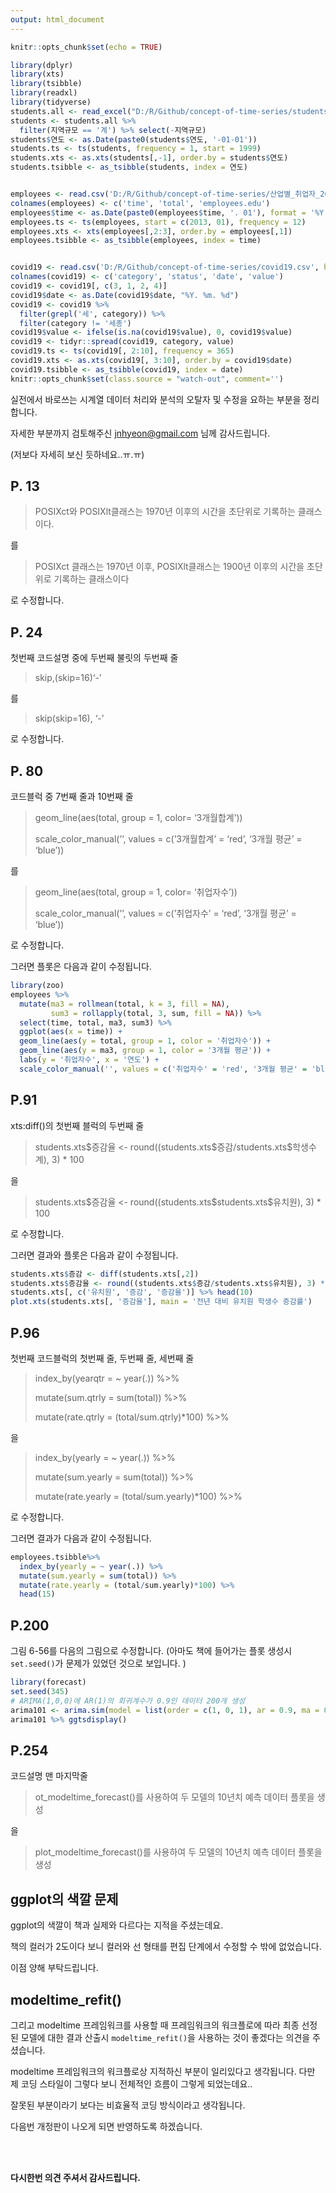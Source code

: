 ```yaml
---
output: html_document
---
```


```r
knitr::opts_chunk$set(echo = TRUE)

library(dplyr)
library(xts)
library(tsibble)
library(readxl)
library(tidyverse)
students.all <- read_excel("D:/R/Github/concept-of-time-series/students.xlsx", skip = 16, na = '-', sheet = 1, col_types = c('text', 'text', 'numeric', 'numeric', 'numeric', 'numeric', 'numeric', 'numeric', 'numeric', 'numeric', 'numeric', 'numeric', 'numeric', 'numeric', 'numeric', 'numeric', 'numeric', 'numeric'))
students <- students.all %>% 
  filter(지역규모 == '계') %>% select(-지역규모)
students$연도 <- as.Date(paste0(students$연도, '-01-01'))
students.ts <- ts(students, frequency = 1, start = 1999)
students.xts <- as.xts(students[,-1], order.by = students$연도)
students.tsibble <- as_tsibble(students, index = 연도)


employees <- read.csv('D:/R/Github/concept-of-time-series/산업별_취업자_20210206234505.csv', header = TRUE, na = '-', strip.white = TRUE, stringsAsFactors = TRUE)
colnames(employees) <- c('time', 'total', 'employees.edu')
employees$time <- as.Date(paste0(employees$time, '. 01'), format = '%Y. %m. %d')
employees.ts <- ts(employees, start = c(2013, 01), frequency = 12)
employees.xts <- xts(employees[,2:3], order.by = employees[,1])
employees.tsibble <- as_tsibble(employees, index = time)


covid19 <- read.csv('D:/R/Github/concept-of-time-series/covid19.csv', header = TRUE, na = '-', strip.white = TRUE, stringsAsFactors = TRUE)
colnames(covid19) <- c('category', 'status', 'date', 'value')
covid19 <- covid19[, c(3, 1, 2, 4)]
covid19$date <- as.Date(covid19$date, "%Y. %m. %d")
covid19 <- covid19 %>% 
  filter(grepl('세', category)) %>% 
  filter(category != '세종')
covid19$value <- ifelse(is.na(covid19$value), 0, covid19$value)
covid19 <- tidyr::spread(covid19, category, value)
covid19.ts <- ts(covid19[, 2:10], frequency = 365)
covid19.xts <- as.xts(covid19[, 3:10], order.by = covid19$date)
covid19.tsibble <- as_tsibble(covid19, index = date)
knitr::opts_chunk$set(class.source = "watch-out", comment='')
```

실전에서 바로쓰는 시계열 데이터 처리와 분석의 오탈자 및 수정을 요하는 부분을 정리합니다.

자세한 부분까지 검토해주신 [jnhyeon\@gmail.com](mailto:jnhyeon@gmail.com){.email} 님께 감사드립니다.

(저보다 자세히 보신 듯하네요..ㅠ.ㅠ)

## P. 13

> POSIXct와 POSIXlt클래스는 1970년 이후의 시간을 초단위로 기록하는 클래스이다.

를

> POSIXct 클래스는 1970년 이후, POSIXlt클래스는 1900년 이후의 시간을 초단위로 기록하는 클래스이다

로 수정합니다.

## P. 24

첫번째 코드설명 중에 두번째 불릿의 두번째 줄

> skip,(skip=16)'-'

를

> skip(skip=16), '-'

로 수정합니다.

## P. 80

코드블럭 중 7번째 줄과 10번째 줄

> geom_line(aes(total, group = 1, color= '3개월합계'))
>
> scale_color_manual('', values = c('3개월합계' = 'red', '3개월 평균' = 'blue'))

를

> geom_line(aes(total, group = 1, color= '취업자수'))
>
> scale_color_manual('', values = c('취업자수' = 'red', '3개월 평균' = 'blue'))

로 수정합니다.

그러면 플롯은 다음과 같이 수정됩니다.

```r
library(zoo)
employees %>%
  mutate(ma3 = rollmean(total, k = 3, fill = NA),
         sum3 = rollapply(total, 3, sum, fill = NA)) %>%
  select(time, total, ma3, sum3) %>%
  ggplot(aes(x = time)) + 
  geom_line(aes(y = total, group = 1, color = '취업자수')) +
  geom_line(aes(y = ma3, group = 1, color = '3개월 평균')) + 
  labs(y = '취업자수', x = '연도') +
  scale_color_manual('', values = c('취업자수' = 'red', '3개월 평균' = 'blue'))
```

## P.91

xts:diff()의 첫번째 블럭의 두번째 줄

> students.xts\$증감율 \<- round((students.xts\$증감/students.xts\$학생수계), 3) \* 100

을

> students.xts\$증감율 \<- round((students.xts\$students.xts\$유치원), 3) \* 100

로 수정합니다.

그러면 결과와 플롯은 다음과 같이 수정됩니다.

```r
students.xts$증감 <- diff(students.xts[,2]) 
students.xts$증감율 <- round((students.xts$증감/students.xts$유치원), 3) * 100
students.xts[, c('유치원', '증감', '증감율')] %>% head(10)
plot.xts(students.xts[, '증감율'], main = '전년 대비 유치원 학생수 증감률')
```

## P.96

첫번째 코드블럭의 첫번째 줄, 두번째 줄, 세번째 줄

> index_by(yearqtr = \~ year(.)) %\>%
>
> mutate(sum.qtrly = sum(total)) %\>%
>
> mutate(rate.qtrly = (total/sum.qtrly)\*100) %\>%

을

> index_by(yearly = \~ year(.)) %\>%
>
> mutate(sum.yearly = sum(total)) %\>%
>
> mutate(rate.yearly = (total/sum.yearly)\*100) %\>%

로 수정합니다.

그러면 결과가 다음과 같이 수정됩니다.

```r
employees.tsibble%>%
  index_by(yearly = ~ year(.)) %>%
  mutate(sum.yearly = sum(total)) %>% 
  mutate(rate.yearly = (total/sum.yearly)*100) %>%
  head(15) 
```

## P.200

그림 6-56를 다음의 그림으로 수정합니다. (아마도 책에 들어가는 플롯 생성시 `set.seed()`가 문제가 있었던 것으로 보입니다. )

```r
library(forecast)
set.seed(345)
# ARIMA(1,0,0)에 AR(1)의 회귀계수가 0.9인 데이터 200개 생성
arima101 <- arima.sim(model = list(order = c(1, 0, 1), ar = 0.9, ma = 0.9), n = 200)  
arima101 %>% ggtsdisplay()
```

## P.254

코드설명 맨 마지막줄

> ot_modeltime_forecast()를 사용하여 두 모델의 10년치 예측 데이터 플롯을 생성

을

> plot_modeltime_forecast()를 사용하여 두 모델의 10년치 예측 데이터 플롯을 생성

## ggplot의 색깔 문제

ggplot의 색깔이 책과 실제와 다르다는 지적을 주셨는데요.

책의 컬러가 2도이다 보니 컬러와 선 형태를 편집 단계에서 수정할 수 밖에 없었습니다.

이점 양해 부탁드립니다.

## modeltime_refit()

그리고 modeltime 프레임워크를 사용할 때 프레임워크의 워크플로에 따라 최종 선정된 모델에 대한 결과 산출시 `modeltime_refit()`을 사용하는 것이 좋겠다는 의견을 주셨습니다.

modeltime 프레임워크의 워크플로상 지적하신 부분이 일리있다고 생각됩니다. 다만 제 코딩 스타일이 그렇다 보니 전체적인 흐름이 그렇게 되었는데요..

잘못된 부분이라기 보다는 비효율적 코딩 방식이라고 생각됩니다.

다음번 개정판이 나오게 되면 반영하도록 하겠습니다.

<br></br>

**다시한번 의견 주셔서 감사드립니다.**
